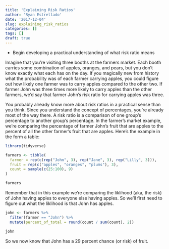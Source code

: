 ```yaml
---
title: 'Explaining Risk Ratios'
author: 'Ryan Estrellado'
date: '2017-12-04'
slug: explaining_risk_ratios
categories: []
tags: []
draft: true 
---
```


- Begin developing a practical understanding of what risk ratio means 

Imagine that you're visiting three booths at the farmers market. Each booth carries some combination of apples, oranges, and pears, but you don't know exactly what each has on the day. If you magically new from history what the probability was of each farmer carrying apples, you could figure out how likely one farmer was to carry apples compared to the other two. If farmer John was three times more likely to carry apples than the other farmers, we'd say that farmer John's risk ratio for carrying apples was three. 

You probably already know more about risk ratios in a practical sense than you think. Since you understand the concept of percentages, you're already most of the way there. A risk ratio is a comparison of one group's percentage to another group's percentage. In the farmer's market example, we're comparing the percentage of farmer John's fruit that are apples to the percent of all the other farmer's fruit that are apples. Here's the example in the form a table:

```r
library(tidyverse)

farmers <- tibble(
  farmer = rep(c(rep("John", 3), rep("Jane", 3), rep("Lilly", 3))), 
  fruit = rep(c("apples", "oranges", "plums"), 3), 
  count = sample(c(25:100), 9)
) 

farmers
```

Remember that in this example we're comparing the liklihood (aka, the risk) of John having apples to everyone else having apples. So we'll first need to figure out what the liklihood is that John has apples. 

```r
john <- farmers %>% 
  filter(farmer == "John") %>% 
  mutate(percent_of_total = round(count / sum(count), 2))

john
```

So we now know that John has a 29 percent chance (or risk) of fruit. 